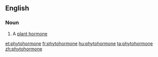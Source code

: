 ==English==

===Noun===
{{en-noun}}

# A [[plant hormone]]

{{trans-top|process of germinating}}
{{trans-bottom}}
[[et:phytohormone]]
[[fr:phytohormone]]
[[hu:phytohormone]]
[[ta:phytohormone]]
[[zh:phytohormone]]